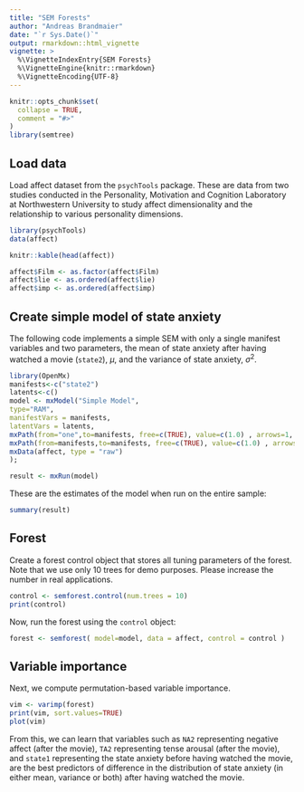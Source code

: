 ```yaml
---
title: "SEM Forests"
author: "Andreas Brandmaier"
date: "`r Sys.Date()`"
output: rmarkdown::html_vignette
vignette: >
  %\VignetteIndexEntry{SEM Forests}
  %\VignetteEngine{knitr::rmarkdown}
  %\VignetteEncoding{UTF-8}
---
```


```r
knitr::opts_chunk$set(
  collapse = TRUE,
  comment = "#>"
)
library(semtree)
```

## Load data

Load affect dataset from the `psychTools` package. These are data from two studies conducted in the Personality, Motivation and Cognition Laboratory at Northwestern University to  study affect dimensionality and the relationship to various personality dimensions.

```r
library(psychTools)
data(affect)

knitr::kable(head(affect))

affect$Film <- as.factor(affect$Film)
affect$lie <- as.ordered(affect$lie)
affect$imp <- as.ordered(affect$imp)
```

## Create simple model of state anxiety

The following code implements a simple SEM with only a single manifest variables and two parameters, the mean of state anxiety after having watched a movie (`state2`), $\mu$, and the variance of state anxiety, $\sigma^2$.

```r
library(OpenMx)
manifests<-c("state2")
latents<-c()
model <- mxModel("Simple Model", 
type="RAM",
manifestVars = manifests,
latentVars = latents,
mxPath(from="one",to=manifests, free=c(TRUE), value=c(1.0) , arrows=1, label=c("mu") ),
mxPath(from=manifests,to=manifests, free=c(TRUE), value=c(1.0) , arrows=2, label=c("sigma2") ),
mxData(affect, type = "raw")
);

result <- mxRun(model)
```

These are the estimates of the model when run on the entire sample:

```r
summary(result)
```

## Forest

Create a forest control object that stores all tuning parameters of the forest. Note that we use only 10 trees for demo purposes. Please increase the number in real applications.

```r
control <- semforest.control(num.trees = 10)
print(control)
```

Now, run the forest using the `control` object:

```r
forest <- semforest( model=model, data = affect, control = control )
```

## Variable importance

Next, we compute permutation-based variable importance.

```r
vim <- varimp(forest)
print(vim, sort.values=TRUE)
plot(vim)
```

From this, we can learn that variables such as `NA2` representing negative affect (after the movie), `TA2` representing tense arousal (after the movie), and `state1` representing the state anxiety before having watched the movie, are the best predictors of difference in the distribution of state anxiety (in either mean, variance or both) after having watched the movie. 